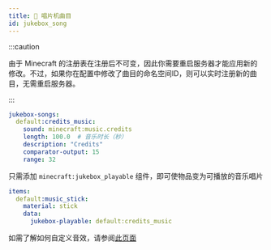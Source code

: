 ```yaml
---
title: 💽 唱片机曲目
id: jukebox_song
---
```


:::caution

由于 Minecraft 的注册表在注册后不可变，因此你需要重启服务器才能应用新的修改。不过，如果你在配置中修改了曲目的命名空间ID，则可以实时注册新的曲目，无需重启服务器。

:::

```yaml
jukebox-songs:
  default:credits_music:
    sound: minecraft:music.credits
    length: 100.0  # 音乐时长（秒）
    description: "Credits"  
    comparator-output: 15
    range: 32
```

只需添加 `minecraft:jukebox_playable` 组件，即可使物品变为可播放的音乐唱片

```yaml
items:
  default:music_stick:
    material: stick
    data:
      jukebox-playable: default:credits_music
```

如需了解如何自定义音效，请参阅[此页面](sound.mdx)